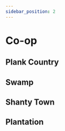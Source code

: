 ---
sidebar_position: 2
---

# Co-op

## Plank Country

## Swamp

## Shanty Town

## Plantation
